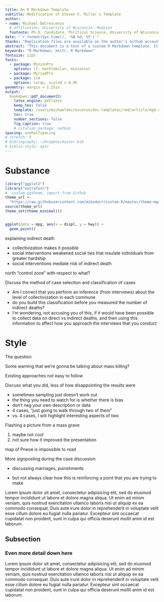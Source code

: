 ```yaml
---
title: An R Markdown Template
subtitle: Modification of Steven V. Miller's Template
author: 
- name: Michael DeCrescenzo
  # affiliation: University of Wisconsin--Madison
  footnote: Ph.D. Candidate, Political Science, University of Wisconsin--Madison
date: "`r format(Sys.time(), '%B %d, %Y')`"
thanks: "Replication files are available on the author's Github account..."
abstract: "This document is a test of a custom R Markdown template. It is an adaptation of Steven V. Miller's manuscript template. Modifications include more flexible typeface management and relaxing user control over some default style parameters."
keywords: "R Markdown, knitr, R Markdown"
fontsize: 12pt
fonts:
  - package: MinionPro
    options: lf, mathtabular, minionint
  - package: MyriadPro
  - package: zi4
    options: varqu, scaled = 0.95
geometry: margin = 1.25in
output: 
  bookdown::pdf_document2:
    latex_engine: pdflatex
    keep_tex: false
    template: /users/michaeldecrescenzo/doc-templates/rmd/article/mgd-article-template.tex
    toc: true
    number_sections: false
    fig_caption: true
    # citation_package: natbib
spacing: onehalfspacing
# stretch: 3
# bibliography: ~/Dropbox/master.bib
# biblio-style: apsr
---
```




# Substance

```r

library("ggplot2")
library("extrafont")
#  custom ggtheme, import from Github
theme_url <- 
  "https://raw.githubusercontent.com/mikedecr/custom-R/master/theme-mgd/theme-mgd.R"
source(theme_url)
theme_set(theme_minimal())


ggplot(data = mpg, aes(x = displ, y = hwy)) +
  geom_point()

```

explaining indirect death

- collectivization makes it possible
- social interventions weakened social ties that insulate individuals from greater hardship 
- social interventions mediate risk of indirect death


north "control zone" with respect to what?


Discuss the method of case selection and classification of cases

- Am I correct that you perform an inference (from interviews) about the level of collectivization in each commune
- do you build this classification before you measured the number of indirect deaths?
- I'm wondering, not accusing you of this, if it would have been possible to collect data on direct vs indirect deaths, and then using this information to affect how you approach the interviews that you conduct





# Style

The question

Some warning that we're gonna be talking about mass killing?

Existing approaches not easy to follow

Discuss what you did, less of how disappointing the results were

- sometimes sampling just doesn't work out
- the thing you need to watch for is whether there is bias
- don't neg your own description or data
- 4 cases, "just going to walk through two of them"
 + vs. 4 cases, I will highlight interesting aspects of two


Flashing a picture from a mass grave

1. maybe not cool
2. not sure how it improved the presentation


map of Pneoe is impossible to read


More signposting during the case discussion

- discussing marriages, punishments

- but not always clear how this is reinforcing a point that you are trying to make

Lorem ipsum dolor sit amet, consectetur adipisicing elit, sed do eiusmod
tempor incididunt ut labore et dolore magna aliqua. Ut enim ad minim veniam,
quis nostrud exercitation ullamco laboris nisi ut aliquip ex ea commodo
consequat. Duis aute irure dolor in reprehenderit in voluptate velit esse
cillum dolore eu fugiat nulla pariatur. Excepteur sint occaecat cupidatat non
proident, sunt in culpa qui officia deserunt mollit anim id est laborum.

## Subsection

### Even more detail down here

Lorem ipsum dolor sit amet, consectetur adipisicing elit, sed do eiusmod
tempor incididunt ut labore et dolore magna aliqua. Ut enim ad minim veniam,
quis nostrud exercitation ullamco laboris nisi ut aliquip ex ea commodo
consequat. Duis aute irure dolor in reprehenderit in voluptate velit esse
cillum dolore eu fugiat nulla pariatur. Excepteur sint occaecat cupidatat non
proident, sunt in culpa qui officia deserunt mollit anim id est laborum.

